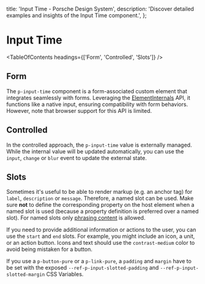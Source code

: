 
  title: 'Input Time - Porsche Design System',
  description: 'Discover detailed examples and insights of the Input Time component.',
};

# Input Time <ComponentStatus tagName="p-input-time"></ComponentStatus>

<TableOfContents headings={['Form', 'Controlled', 'Slots']} />

## Form

The `p-input-time` component is a form-associated custom element that integrates seamlessly with forms. Leveraging the
[ElementInternals](https://developer.mozilla.org/en-US/docs/Web/API/ElementInternals) API, it functions like a native
input, ensuring compatibility with form behaviors. However, note that browser support for this API is limited.

<ComponentExample codeSample={inputTimeExample} />

## Controlled

In the controlled approach, the `p-input-time` value is externally managed. While the internal value will be updated
automatically, you can use the `input`, `change` or `blur` event to update the external state.

<ComponentExample codeSample={inputTimeExampleControlled} />

## Slots

Sometimes it's useful to be able to render markup (e.g. an anchor tag) for `label`, `description` or `message`.
Therefore, a named slot can be used. Make sure **not** to define the corresponding property on the host element when a
named slot is used (because a property definition is preferred over a named slot). For named slots only
[phrasing content](https://developer.mozilla.org/en-US/docs/Web/Guide/HTML/Content_categories#Phrasing_content) is
allowed.

If you need to provide additional information or actions to the user, you can use the `start` and `end` slots. For
example, you might include an icon, a unit, or an action button. Icons and text should use the `contrast-medium` color
to avoid being mistaken for a button.

If you use a `p-button-pure` or a `p-link-pure`, a `padding` and `margin` have to be set with the exposed
`--ref-p-input-slotted-padding` and `--ref-p-input-slotted-margin` CSS Variables.

<ComponentStory story={inputTimeStorySlots} />
